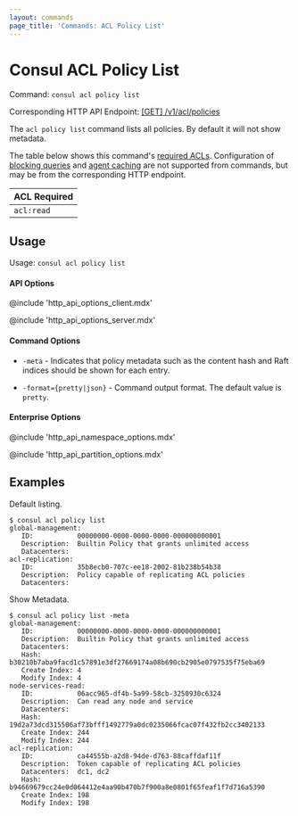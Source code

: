 ```yaml
---
layout: commands
page_title: 'Commands: ACL Policy List'
---
```


# Consul ACL Policy List

Command: `consul acl policy list`

Corresponding HTTP API Endpoint: [\[GET\] /v1/acl/policies](/api-docs/acl/policies#list-policies)

The `acl policy list` command lists all policies. By default it will not show metadata.

The table below shows this command's [required ACLs](/api#authentication). Configuration of
[blocking queries](/api/features/blocking) and [agent caching](/api/features/caching)
are not supported from commands, but may be from the corresponding HTTP endpoint.

| ACL Required |
| ------------ |
| `acl:read`   |

## Usage

Usage: `consul acl policy list`

#### API Options

@include 'http_api_options_client.mdx'

@include 'http_api_options_server.mdx'

#### Command Options

- `-meta` - Indicates that policy metadata such as the content hash and
  Raft indices should be shown for each entry.

- `-format={pretty|json}` - Command output format. The default value is `pretty`.

#### Enterprise Options

@include 'http_api_namespace_options.mdx'

@include 'http_api_partition_options.mdx'

## Examples

Default listing.

```shell-session
$ consul acl policy list
global-management:
   ID:           00000000-0000-0000-0000-000000000001
   Description:  Builtin Policy that grants unlimited access
   Datacenters:
acl-replication:
   ID:           35b8ecb0-707c-ee18-2002-81b238b54b38
   Description:  Policy capable of replicating ACL policies
   Datacenters:
```

Show Metadata.

```shell-session
$ consul acl policy list -meta
global-management:
   ID:           00000000-0000-0000-0000-000000000001
   Description:  Builtin Policy that grants unlimited access
   Datacenters:
   Hash:         b30210b7aba9facd1c57891e3df27669174a08b690cb2905e0797535f75eba69
   Create Index: 4
   Modify Index: 4
node-services-read:
   ID:           06acc965-df4b-5a99-58cb-3250930c6324
   Description:  Can read any node and service
   Datacenters:
   Hash:         19d2a73dcd315506af73bfff1492779a0dc0235066fcac07f432fb2cc3402133
   Create Index: 244
   Modify Index: 244
acl-replication:
   ID:           ca44555b-a2d8-94de-d763-88caffdaf11f
   Description:  Token capable of replicating ACL policies
   Datacenters:  dc1, dc2
   Hash:         b94669679cc24e0d064412e4aa90b470b7f900a8e0801f65feaf1f7d716a5390
   Create Index: 198
   Modify Index: 198
```
